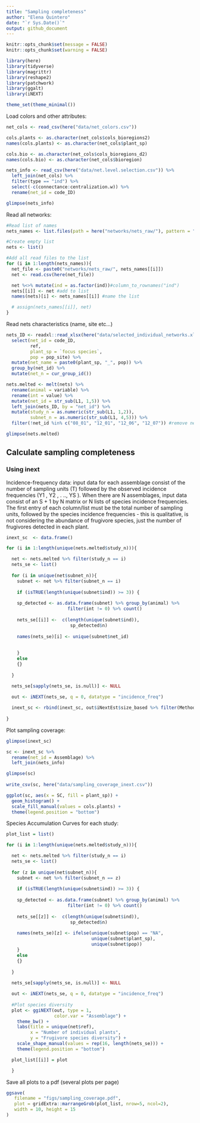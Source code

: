 ```yaml
---
title: "Sampling completeness"
author: "Elena Quintero"
date: "`r Sys.Date()`"
output: github_document
---
```


```r
knitr::opts_chunk$set(message = FALSE)
knitr::opts_chunk$set(warning = FALSE)
```


```r
library(here)
library(tidyverse)
library(magrittr)
library(reshape2)
library(patchwork)
library(ggalt)
library(iNEXT)

theme_set(theme_minimal())
```

Load colors and other attributes:
```r
net_cols <- read_csv(here("data/net_colors.csv"))

cols.plants <- as.character(net_cols$cols_bioregions2)
names(cols.plants) <- as.character(net_cols$plant_sp)

cols.bio <- as.character(net_cols$cols_bioregions_d2)
names(cols.bio) <- as.character(net_cols$bioregion)

nets_info <- read_csv(here("data/net.level.selection.csv")) %>%
  left_join(net_cols) %>%
  filter(type == "ind") %>%
  select(-c(connectance:centralization.w)) %>%
  rename(net_id = code_ID)

glimpse(nets_info)
```


Read all networks:

```r
#Read list of names
nets_names <- list.files(path = here("networks/nets_raw/"), pattern = "_int")

#Create empty list
nets <- list()

#Add all read files to the list
for (i in 1:length(nets_names)){
  net_file <- paste0("networks/nets_raw/", nets_names[[i]])
  net <- read.csv(here(net_file))

  net %<>% mutate(ind = as.factor(ind))#column_to_rownames("ind")
  nets[[i]] <- net #add to list
  names(nets)[i] <- nets_names[[i]] #name the list

  # assign(nets_names[[i]], net)
}
```

Read nets characteristics (name, site etc...)

```r
nets_ID <- readxl::read_xlsx(here("data/selected_individual_networks.xlsx")) %>%
  select(net_id = code_ID,
         ref,
         plant_sp = `focus species`,
         pop = pop_site) %>%
  mutate(net_name = paste0(plant_sp, "_", pop)) %>%
  group_by(net_id) %>%
  mutate(net_n = cur_group_id())
```

```r
nets.melted <- melt(nets) %>%
  rename(animal = variable) %>%
  rename(int = value) %>%
  mutate(net_id = str_sub(L1, 1,5)) %>%
  left_join(nets_ID, by = "net_id") %>%
  mutate(study_n = as.numeric(str_sub(L1, 1,2)),
         subnet_n = as.numeric(str_sub(L1, 4,5))) %>%
  filter(!net_id %in% c("08_01", "12_01", "12_06", "12_07")) #remove nets with few observations

glimpse(nets.melted)
```

## Calculate sampling completeness

### Using inext

Incidence-frequency data: input data for each assemblage consist of the number of sampling units (T) followed by the observed incidence frequencies (Y1 , Y2 , . .., YS ). When there are N assemblages, input data consist of an S + 1 by N matrix or N lists of species incidence frequencies. The first entry of each column/list must be the total number of sampling units, followed by the species incidence frequencies - this is qualitative, is not considering the abundance of frugivore species, just the number of frugivores detected in each plant.

```r
inext_sc  <- data.frame()

for (i in 1:length(unique(nets.melted$study_n))){

  net <- nets.melted %>% filter(study_n == i) 
  nets_se <- list()
  
  for (i in unique(net$subnet_n)){
    subnet <- net %>% filter(subnet_n == i)
    
    if (isTRUE(length(unique(subnet$ind)) >= 3)) {
       
    sp_detected <- as.data.frame(subnet) %>% group_by(animal) %>% 
                       filter(int != 0) %>% count()
    
    nets_se[[i]] <-  c(length(unique(subnet$ind)), 
                        sp_detected$n)
    
    names(nets_se)[i] <- unique(subnet$net_id)
    
    
    }
    else
    {}
                              
  }
  
  nets_se[sapply(nets_se, is.null)] <- NULL

  out <- iNEXT(nets_se, q = 0, datatype = "incidence_freq")

  inext_sc <- rbind(inext_sc, out$iNextEst$size_based %>% filter(Method == "Observed"))
  
}

```

Plot sampling coverage:

```r
glimpse(inext_sc)

sc <- inext_sc %>% 
  rename(net_id = Assemblage) %>%
  left_join(nets_info)

glimpse(sc)
  
write_csv(sc, here("data/sampling_coverage_inext.csv"))
```

```r
ggplot(sc, aes(x = SC, fill = plant_sp)) + 
  geom_histogram() + 
  scale_fill_manual(values = cols.plants) + 
  theme(legend.position = "bottom")
```


Species Accumulation Curves for each study:

```r

plot_list = list()

for (i in 1:length(unique(nets.melted$study_n))){

  net <- nets.melted %>% filter(study_n == i) 
  nets_se <- list()
  
  for (z in unique(net$subnet_n)){
    subnet <- net %>% filter(subnet_n == z)
    
    if (isTRUE(length(unique(subnet$ind)) >= 3)) {
       
    sp_detected <- as.data.frame(subnet) %>% group_by(animal) %>% 
                       filter(int != 0) %>% count()
    
    nets_se[[z]] <-  c(length(unique(subnet$ind)), 
                        sp_detected$n)
    
    names(nets_se)[z] <- ifelse(unique(subnet$pop) == "NA",
                                unique(subnet$plant_sp), 
                                unique(subnet$pop))
    }
    else
    {}
                              
  }
  
  nets_se[sapply(nets_se, is.null)] <- NULL

  out <- iNEXT(nets_se, q = 0, datatype = "incidence_freq")
  
  #Plot species diversity
  plot <- ggiNEXT(out, type = 1,
                  color.var = "Assemblage") + 
    theme_bw() +
    labs(title = unique(net$ref),
         x = "Number of individual plants",
         y = "Frugivore species diversity") +
    scale_shape_manual(values = rep(16, length(nets_se))) +
    theme(legend.position = "bottom")

  plot_list[[i]] = plot

  }
```


Save all plots to a pdf (several plots per page)
```r
ggsave(
   filename = "figs/sampling_coverage.pdf",
   plot = gridExtra::marrangeGrob(plot_list, nrow=5, ncol=2),
   width = 10, height = 15
)
```


